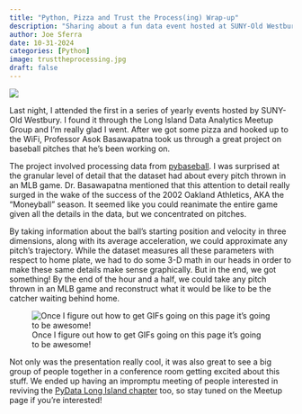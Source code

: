 ```yaml
---
title: "Python, Pizza and Trust the Process(ing) Wrap-up"
description: "Sharing about a fun data event hosted at SUNY-Old Westbury."
author: Joe Sferra
date: 10-31-2024
categories: [Python]
image: trusttheprocessing.jpg
draft: false
---
```

![ ](/posts/2024-10-31-Westbury-Meetup/trusttheprocessing.jpg)  


Last night, I attended the first in a series of yearly events hosted by SUNY-Old Westbury. I found it through the Long Island Data Analytics Meetup Group and I'm really glad I went. After we got some pizza and hooked up to the WiFi, Professor Asok Basawapatna took us through a great project on baseball pitches that he's been working on. 

The project involved processing data from [pybaseball](https://pypi.org/project/pybaseball/2.0.0/). I was surprised at the granular level of detail that the dataset had about every pitch thrown in an MLB game. Dr. Basawapatna mentioned that this attention to detail really surged in the wake of the success of the 2002 Oakland Athletics, AKA the "Moneyball" season. It seemed like you could reanimate the entire game given all the details in the data, but we concentrated on pitches.

By taking information about the ball's starting position and velocity in three dimensions, along with its average acceleration, we could approximate any pitch's trajectory. While the dataset measures all these parameters with respect to home plate, we had to do some 3-D math in our heads in order to make these same details make sense graphically. But in the end, we got something! By the end of the hour and a half, we could take any pitch thrown in an MLB game and reconstruct what it would be like to be the catcher waiting behind home.

![Once I figure out how to get GIFs going on this page it's going to be awesome!](/posts/2024-10-31-Westbury-Meetup/pitch_animation.png)

Not only was the presentation really cool, it was also great to see a big group of people together in a conference room getting excited about this stuff. We ended up having an impromptu meeting of people interested in reviving the [PyData Long Island chapter](https://www.meetup.com/pydata-long-island/) too, so stay tuned on the Meetup page if you're interested!
